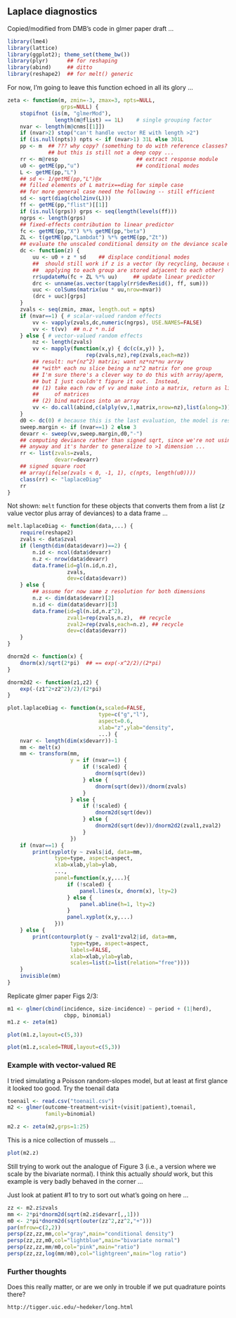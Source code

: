 ## Laplace diagnostics

Copied/modified from DMB's code in glmer paper draft ...

```r
library(lme4)
library(lattice)
library(ggplot2); theme_set(theme_bw())
library(plyr)      ## for reshaping
library(abind)     ## ditto
library(reshape2)  ## for melt() generic
```

For now, I'm going to leave this function echoed in all its glory ...
```r
zeta <- function(m, zmin=-3, zmax=3, npts=NULL,
                 grps=NULL) {
    stopifnot (is(m, "glmerMod"),
               length(m@flist) == 1L)    # single grouping factor
    nvar <- length(m@cnms[[1]])
    if (nvar>2) stop("can't handle vector RE with length >2")
    if (is.null(npts)) npts <- if (nvar>1) 31L else 301L
    pp <- m  ## ??? why copy? (something to do with reference classes?
             ## but this is still not a deep copy ...
    rr <- m@resp                         ## extract response module
    u0 <- getME(pp,"u")                  ## conditional modes
    L <- getME(pp,"L")
    ## sd <- 1/getME(pp,"L")@x
    ## filled elements of L matrix==diag for simple case
    ## for more general case need the following -- still efficient
    sd <- sqrt(diag(chol2inv(L)))
    ff <- getME(pp,"flist")[[1]]
    if (is.null(grps)) grps <- seq(length(levels(ff)))
    ngrps <- length(grps)
    ## fixed-effects contribution to linear predictor
    fc <- getME(pp,"X") %*% getME(pp,"beta") 
    ZL <- t(getME(pp,"Lambdat") %*% getME(pp,"Zt"))
    ## evaluate the unscaled conditional density on the deviance scale
    dc <- function(z) {
        uu <- u0 + z * sd    ## displace conditional modes
        ##  should still work if z is a vector (by recycling, because u values
        ##  applying to each group are stored adjacent to each other)
        rr$updateMu(fc + ZL %*% uu)     ## update linear predictor
        drc <- unname(as.vector(tapply(rr$devResid(), ff, sum)))
        uuc <- colSums(matrix(uu * uu,nrow=nvar))
        (drc + uuc)[grps]
    }
    zvals <- seq(zmin, zmax, length.out = npts)
    if (nvar==1) { # scalar-valued random effects
        vv <- vapply(zvals,dc,numeric(ngrps), USE.NAMES=FALSE)
        vv <- t(vv)  ## n.z * n.id
    } else { # vector-valued random effects
        nz <- length(zvals)
        vv <- mapply(function(x,y) { dc(c(x,y)) },
                         rep(zvals,nz),rep(zvals,each=nz))
        ## result: nu*(nz^2) matrix; want nz*nz*nu array
        ## *with* each nu slice being a nz^2 matrix for one group
        ## I'm sure there's a clever way to do this with array/aperm,
        ## but I just couldn't figure it out.  Instead,
        ## (1) take each row of vv and make into a matrix, return as list
        ##     of matrices
        ## (2) bind matrices into an array
        vv <- do.call(abind,c(alply(vv,1,matrix,nrow=nz),list(along=3)))
    }
    d0 <- dc(0) # because this is the last evaluation, the model is restored to its incoming state
    sweep.margin <- if (nvar==1) 2 else 3 
    devarr <- sweep(vv,sweep.margin,d0,"-")
    ## computing deviance rather than signed sqrt, since we're not using it
    ## anyway and it's harder to generalize to >1 dimension ...
    rr <- list(zvals=zvals,
               devarr=devarr)
    ## signed square root
    ## array(ifelse(zvals < 0, -1, 1), c(npts, length(u0))))
    class(rr) <- "laplaceDiag"
    rr
}
```

Not shown: `melt` function for these objects that converts them from a list ($z$ value vector plus array of deviances) to a data frame ...
```r
melt.laplaceDiag <- function(data,...) {
    require(reshape2)
    zvals <- data$zval
    if (length(dim(data$devarr))==2) {
        n.id <- ncol(data$devarr)
        n.z <- nrow(data$devarr)
        data.frame(id=gl(n.id,n.z),
                   zvals,
                   dev=c(data$devarr))
    } else {
        ## assume for now same z resolution for both dimensions
        n.z <- dim(data$devarr)[2]
        n.id <- dim(data$devarr)[3]
        data.frame(id=gl(n.id,n.z^2),
                   zval1=rep(zvals,n.z),  ## recycle
                   zval2=rep(zvals,each=n.z), ## recycle
                   dev=c(data$devarr))
    }
}

dnorm2d <- function(x) {
    dnorm(x)/sqrt(2*pi)  ## == exp(-x^2/2)/(2*pi)
}

dnorm2d2 <- function(z1,z2) {
    exp(-(z1^2+z2^2)/2)/(2*pi)
}

plot.laplaceDiag <- function(x,scaled=FALSE,
                             type=c("g","l"),
                             aspect=0.6,
                             xlab="z",ylab="density",
                             ...) {
    nvar <- length(dim(x$devarr))-1
    mm <- melt(x)
    mm <- transform(mm,
                    y = if (nvar==1) {
                        if (!scaled) {
                            dnorm(sqrt(dev))
                        } else {
                            dnorm(sqrt(dev))/dnorm(zvals)
                        }
                    } else {
                        if (!scaled) {
                            dnorm2d(sqrt(dev))
                        } else {
                            dnorm2d(sqrt(dev))/dnorm2d2(zval1,zval2)
                        }
                    })
    if (nvar==1) {
        print(xyplot(y ~ zvals|id, data=mm,
               type=type, aspect=aspect,
               xlab=xlab,ylab=ylab,
               ...,
               panel=function(x,y,...){
                   if (!scaled) {
                       panel.lines(x, dnorm(x), lty=2)
                   } else {
                       panel.abline(h=1, lty=2)
                   }
                   panel.xyplot(x,y,...)
               }))
    } else {
        print(contourplot(y ~ zval1*zval2|id, data=mm,
                    type=type, aspect=aspect,
                    labels=FALSE,
                    xlab=xlab,ylab=ylab,
                    scales=list(z=list(relation="free"))))
    }
    invisible(mm)
}
```

Replicate glmer paper Figs 2/3:

```r
m1 <- glmer(cbind(incidence, size-incidence) ~ period + (1|herd),
                  cbpp, binomial)
m1.z <- zeta(m1)
```

```r
plot(m1.z,layout=c(5,3))
```

```r
plot(m1.z,scaled=TRUE,layout=c(5,3))
```

### Example with vector-valued RE

I tried simulating a Poisson random-slopes model,
but at least at first glance it looked too good.
Try the toenail data 

```r
toenail <- read.csv("toenail.csv")
m2 <- glmer(outcome~treatment+visit+(visit|patient),toenail,
            family=binomial)
```

```r
m2.z <- zeta(m2,grps=1:25)
```

This is a nice collection of mussels ...
```r
plot(m2.z)
```

Still trying to work out the analogue of Figure 3 (i.e.,
a version where we scale by the bivariate normal).
I think this actually *should* work, but this example
is very badly behaved in the corner ...

Just look at patient #1 to try to sort out what's going on here ...
```r
zz <- m2.z$zvals
mm <- 2*pi*dnorm2d(sqrt(m2.z$devarr[,,1]))
m0 <- 2*pi*dnorm2d(sqrt(outer(zz^2,zz^2,"+")))
par(mfrow=c(2,2))
persp(zz,zz,mm,col="gray",main="conditional density")
persp(zz,zz,m0,col="lightblue",main="bivariate normal")
persp(zz,zz,mm/m0,col="pink",main="ratio")
persp(zz,zz,log(mm/m0),col="lightgreen",main="log ratio")
```

### Further thoughts

Does this really matter, or are we only in trouble if
we put quadrature points there?

`http://tigger.uic.edu/~hedeker/long.html`

